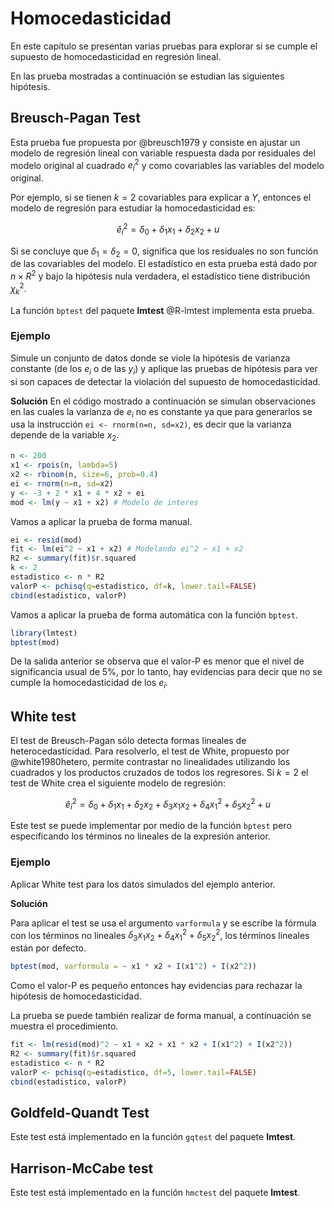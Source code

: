 # Homocedasticidad {#homo}
En este capítulo se presentan varias pruebas para explorar si se cumple el supuesto de homocedasticidad en regresión lineal.

En las prueba mostradas a continuación se estudian las siguientes hipótesis.

\begin{align*} 
H_0 &: \text{los residuales tienen varianza constante.} \\ 
H_1 &: \text{los residuales no tienen varianza constante}
\end{align*}

## Breusch-Pagan Test {-}
Esta prueba fue propuesta por @breusch1979 y consiste en ajustar un modelo de regresión lineal con variable respuesta dada por residuales del modelo original al cuadrado $e_i^2$ y como covariables las variables del modelo original.

Por ejemplo, si se tienen $k=2$ covariables para explicar a $Y$, entonces el modelo de regresión para estudiar la homocedasticidad es:

$$
\hat{e}_i^2 = \delta_0 + \delta_1 x_1 + \delta_2 x_2 + u
$$

Si se concluye que $\delta_1=\delta_2=0$, significa que los residuales no son función de las covariables del modelo. El estadístico en esta prueba está dado por $n \times R^2$ y bajo la hipótesis nula verdadera, el estadístico tiene distribución $\chi^2_k$.

La función `bptest` del paquete **lmtest** @R-lmtest implementa esta prueba.

### Ejemplo {-}
Simule un conjunto de datos donde se viole la hipótesis de varianza constante (de los $e_i$ o de las $y_i$) y aplique las pruebas de hipótesis para ver si son capaces de detectar la violación del supuesto de homocedasticidad.

__Solución__
En el código mostrado a continuación se simulan observaciones en las cuales la varianza de $e_i$ no es constante ya que para generarlos se usa la instrucción `ei <- rnorm(n=n, sd=x2)`, es decir que la varianza depende de la variable $x_2$.

```r
n <- 200
x1 <- rpois(n, lambda=5)
x2 <- rbinom(n, size=6, prob=0.4)
ei <- rnorm(n=n, sd=x2)
y <- -3 + 2 * x1 + 4 * x2 + ei
mod <- lm(y ~ x1 + x2) # Modelo de interes
```

Vamos a aplicar la prueba de forma manual.

```r
ei <- resid(mod)
fit <- lm(ei^2 ~ x1 + x2) # Modelando ei^2 ~ x1 + x2
R2 <- summary(fit)$r.squared
k <- 2
estadistico <- n * R2
valorP <- pchisq(q=estadistico, df=k, lower.tail=FALSE)
cbind(estadistico, valorP)
```

Vamos a aplicar la prueba de forma automática con la función `bptest`.

```r
library(lmtest)
bptest(mod)
```

De la salida anterior se observa que el valor-P es menor que el nivel de significancia usual de 5%, por lo tanto, hay evidencias para decir que no se cumple la homocedasticidad de los $e_i$.

## White test {-}
El test de Breusch-Pagan sólo detecta formas lineales de heterocedasticidad. Para resolverlo, el test de White, propuesto por @white1980hetero, permite contrastar no linealidades utilizando los cuadrados y los productos cruzados de todos los regresores. Si $k=2$ el test de White crea el siguiente modelo de regresión:

$$
\hat{e}_i^2 = \delta_0 + \delta_1 x_1 + \delta_2 x_2 + \delta_3 x_1 x_2 + \delta_4 x_1^2 + \delta_5 x_2^2 + u
$$

Este test se puede implementar por medio de la función `bptest` pero especificando los términos no lineales de la expresión anterior.

### Ejemplo {-}
Aplicar White test para los datos simulados del ejemplo anterior.

__Solución__

Para aplicar el test se usa el argumento `varformula` y se escribe la fórmula con los términos no lineales $\delta_3 x_1 x_2 + \delta_4 x_1^2 + \delta_5 x_2^2$, los términos lineales están por defecto.

```r
bptest(mod, varformula = ~ x1 * x2 + I(x1^2) + I(x2^2))
```

Como el valor-P es pequeño entonces hay evidencias para rechazar la hipótesis de homocedasticidad.

La prueba se puede también realizar de forma manual, a continuación se muestra el procedimiento.

```r
fit <- lm(resid(mod)^2 ~ x1 + x2 + x1 * x2 + I(x1^2) + I(x2^2)) 
R2 <- summary(fit)$r.squared
estadistico <- n * R2
valorP <- pchisq(q=estadistico, df=5, lower.tail=FALSE)
cbind(estadistico, valorP)
```

## Goldfeld-Quandt Test {-}
Este test está implementado en la función `gqtest` del paquete **lmtest**.

## Harrison-McCabe test {-}
Este test está implementado en la función `hmctest` del paquete **lmtest**.




